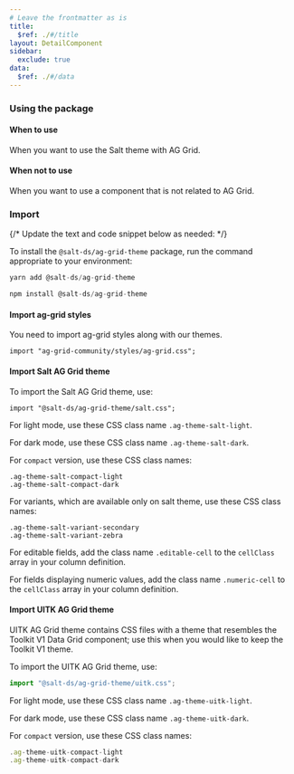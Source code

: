 ```yaml
---
# Leave the frontmatter as is
title:
  $ref: ./#/title
layout: DetailComponent
sidebar:
  exclude: true
data:
  $ref: ./#/data
---
```


### Using the package

#### When to use

When you want to use the Salt theme with AG Grid.

#### When not to use

When you want to use a component that is not related to AG Grid.

### Import

{/* Update the text and code snippet below as needed: */}

To install the `@salt-ds/ag-grid-theme` package, run the command appropriate to your environment:

```js
yarn add @salt-ds/ag-grid-theme
```

```js
npm install @salt-ds/ag-grid-theme
```

#### Import ag-grid styles

You need to import ag-grid styles along with our themes.

```
import "ag-grid-community/styles/ag-grid.css";
```

#### Import Salt AG Grid theme

To import the Salt AG Grid theme, use:

```
import "@salt-ds/ag-grid-theme/salt.css";
```

For light mode, use these CSS class name `.ag-theme-salt-light`.

For dark mode, use these CSS class name `.ag-theme-salt-dark`.

For `compact` version, use these CSS class names:

```
.ag-theme-salt-compact-light
.ag-theme-salt-compact-dark
```

For variants, which are available only on salt theme, use these CSS class names:

```
.ag-theme-salt-variant-secondary
.ag-theme-salt-variant-zebra
```

For editable fields, add the class name `.editable-cell` to the `cellClass` array in your column definition.

For fields displaying numeric values, add the class name `.numeric-cell` to the `cellClass` array in your column definition.

#### Import UITK AG Grid theme

UITK AG Grid theme contains CSS files with a theme that resembles the Toolkit V1 Data Grid component; use this when you would like to keep the Toolkit V1 theme.

To import the UITK AG Grid theme, use:

```js
import "@salt-ds/ag-grid-theme/uitk.css";
```

For light mode, use these CSS class name `.ag-theme-uitk-light`.

For dark mode, use these CSS class name `.ag-theme-uitk-dark`.

For `compact` version, use these CSS class names:

```js
.ag-theme-uitk-compact-light
.ag-theme-uitk-compact-dark
```
